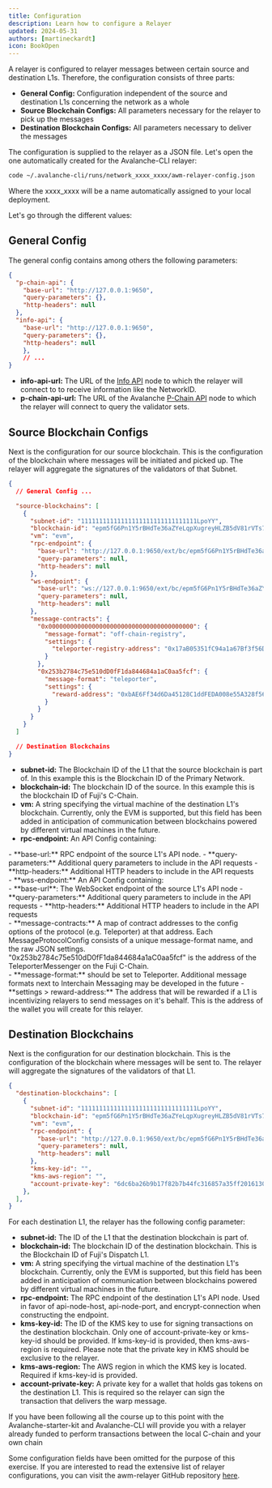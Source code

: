 ```yaml
---
title: Configuration
description: Learn how to configure a Relayer 
updated: 2024-05-31
authors: [martineckardt]
icon: BookOpen
---
```


A relayer is configured to relayer messages between certain source and destination L1s. Therefore, the configuration consists of three parts:
- **General Config:** Configuration independent of the source and destination L1s concerning the network as a whole
- **Source Blockchain Configs:** All parameters necessary for the relayer to pick up the messages 
- **Destination Blockchain Configs:** All parameters necessary to deliver the messages

The configuration is supplied to the relayer as a JSON file. Let's open the one automatically created for the Avalanche-CLI relayer:

```bash
code ~/.avalanche-cli/runs/network_xxxx_xxxx/awm-relayer-config.json 
```
Where the xxxx_xxxx will be a name automatically assigned to your local deployment.

Let's go through the different values:

## General Config

The general config contains among others the following parameters:

```json
{
  "p-chain-api": {
    "base-url": "http://127.0.0.1:9650",
    "query-parameters": {},
    "http-headers": null
  },
  "info-api": {
    "base-url": "http://127.0.0.1:9650",
    "query-parameters": {},
    "http-headers": null
  	},  
   	// ...
}
```

- **info-api-url:** The URL of the [Info API](https://build.avax.network/docs/api-reference/info-api) node to which the relayer will connect to to receive information like the NetworkID.
- **p-chain-api-url:** The URL of the Avalanche [P-Chain API](https://build.avax.network/docs/api-reference/p-chain/api) node to which the relayer will connect to query the validator sets. 

## Source Blockchain Configs

Next is the configuration for our source blockchain. This is the configuration of the blockchain where messages will be initiated and picked up. The relayer will aggregate the signatures of the validators of that Subnet. 

```json
{
  // General Config ...

  "source-blockchains": [
	{
      "subnet-id": "11111111111111111111111111111111LpoYY",
      "blockchain-id": "epm5fG6Pn1Y5rBHdTe36aZYeLqpXugreyHLZB5dV81rVTs7Ku",
      "vm": "evm",
      "rpc-endpoint": {
        "base-url": "http://127.0.0.1:9650/ext/bc/epm5fG6Pn1Y5rBHdTe36aZYeLqpXugreyHLZB5dV81rVTs7Ku/rpc",
        "query-parameters": null,
        "http-headers": null
      },
      "ws-endpoint": {
        "base-url": "ws://127.0.0.1:9650/ext/bc/epm5fG6Pn1Y5rBHdTe36aZYeLqpXugreyHLZB5dV81rVTs7Ku/ws",
        "query-parameters": null,
        "http-headers": null
      },
      "message-contracts": {
        "0x0000000000000000000000000000000000000000": {
          "message-format": "off-chain-registry",
          "settings": {
            "teleporter-registry-address": "0x17aB05351fC94a1a67Bf3f56DdbB941aE6c63E25"
          }
        },
        "0x253b2784c75e510dD0fF1da844684a1aC0aa5fcf": {
          "message-format": "teleporter",
          "settings": {
            "reward-address": "0xbAE6Ff34d6Da45128C1ddFEDA008e55A328f5665"
          }
        }
      }
    }
  ]

  // Destination Blockchains
}
```

- **subnet-id:** The Blockchain ID of the L1 that the source blockchain is part of. In this example this is the Blockchain ID of the Primary Network.
- **blockchain-id:** The blockchain ID of the source. In this example this is the blockchain ID of Fuji's C-Chain.
- **vm:** A string specifying the virtual machine of the destination L1's blockchain. Currently, only the EVM is supported, but this field has been added in anticipation of communication between blockchains powered by different virtual machines in the future.
- **rpc-endpoint:** An API Config containing:
<div class="pl-6">
- **base-url:** RPC endpoint of the source L1's API node.
- **query-parameters:** Additional query parameters to include in the API requests
- **http-headers:** Additional HTTP headers to include in the API requests
</div>
- **wss-endpoint:** An API Config containing:
<div class="pl-6">
- **base-url**: The WebSocket endpoint of the source L1's API node
- **query-parameters:** Additional query parameters to include in the API requests
- **http-headers:** Additional HTTP headers to include in the API requests
</div>
- **message-contracts:** A map of contract addresses to the config options of the protocol (e.g. Teleporter) at that address. Each MessageProtocolConfig consists of a unique message-format name, and the raw JSON settings. "0x253b2784c75e510dD0fF1da844684a1aC0aa5fcf" is the address of the TeleporterMessenger on the Fuji C-Chain.
<div class="pl-6">
- **message-format:** should be set to Teleporter. Additional message formats next to Interchain Messaging may be developed in the future 
- **settings > reward-address:** The address that will be rewarded if a L1 is incentivizing relayers to send messages on it's behalf. This is the address of the wallet you will create for this relayer. 
</div>

## Destination Blockchains

Next is the configuration for our destination blockchain. This is the configuration of the blockchain where messages will be sent to. The relayer will aggregate the signatures of the validators of that L1. 
```json
{
  "destination-blockchains": [
    {
      "subnet-id": "11111111111111111111111111111111LpoYY",
      "blockchain-id": "epm5fG6Pn1Y5rBHdTe36aZYeLqpXugreyHLZB5dV81rVTs7Ku",
      "vm": "evm",
      "rpc-endpoint": {
        "base-url": "http://127.0.0.1:9650/ext/bc/epm5fG6Pn1Y5rBHdTe36aZYeLqpXugreyHLZB5dV81rVTs7Ku/rpc",
        "query-parameters": null,
        "http-headers": null
      },
      "kms-key-id": "",
      "kms-aws-region": "",
      "account-private-key": "6dc6ba26b9b17f82b7b44fc316857a35ff201613072d500231ce3f2ee235bc16"
    },
  ],
}
```

For each destination L1, the relayer has the following config parameter:

- **subnet-id:** The ID of the L1 that the destination blockchain is part of. 
- **blockchain-id:** The blockchain ID of the destination blockchain. This is the Blockchain ID of Fuji's Dispatch L1.
- **vm:** A string specifying the virtual machine of the destination L1's blockchain. Currently, only the EVM is supported, but this field has been added in anticipation of communication between blockchains powered by different virtual machines in the future.
- **rpc-endpoint:** The RPC endpoint of the destination L1's API node. Used in favor of api-node-host, api-node-port, and encrypt-connection when constructing the endpoint.
- **kms-key-id:** The ID of the KMS key to use for signing transactions on the destination blockchain. Only one of account-private-key or kms-key-id should be provided. If kms-key-id is provided, then kms-aws-region is required. Please note that the private key in KMS should be exclusive to the relayer. 
- **kms-aws-region:** The AWS region in which the KMS key is located. Required if kms-key-id is provided. 
- **account-private-key:** A private key for a wallet that holds gas tokens on the destination L1. This is required so the relayer can sign the transaction that delivers the warp message.

If you have been following all the course up to this point with the Avalanche-starter-kit and Avalanche-CLI will provide you with a relayer already funded to perform transactions between the local C-chain and your own chain

Some configuration fields have been omitted for the purpose of this exercise. If you are interested to read the extensive list of relayer configurations, you can visit the awm-relayer GitHub repository [here](https://github.com/ava-labs/awm-relayer/tree/main?tab=readme-ov-file#configuration).
